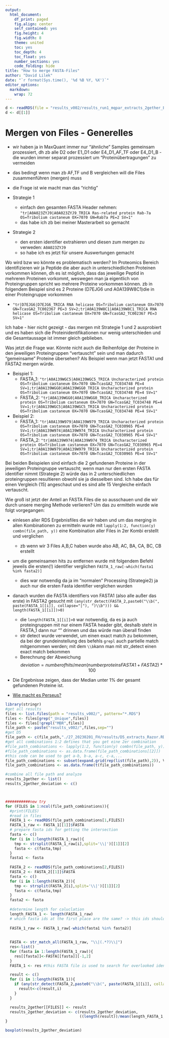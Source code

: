 ```yaml
---
output:
  html_document:
    df_print: paged
    fig.align: center
    self_contained: yes 
    fig.height: 4
    fig.width: 8
    theme: united
    toc: yes
    toc_depth: 4
    toc_float: yes
    number_sections: yes
    code_folding: hide
title: "How to merge FASTA-Files"
author: "David Lilek"
date: "`r format(Sys.time(), '%d %B %Y, %X')`"
editor_options: 
  markdown: 
    wrap: 72
---
```


```r
d <- readRDS(file = "results_v002/results_run1_mqpar_extracts_2gether_E4_D1_a-j_LFQ_combined_txt_proteinGroups.txt_Unique.RDS")
d <- d[[1]]
```


# Mergen von Files - Generelles

* wir haben ja in MaxQuant immer nur "ähnliche" Samples gemeinsam prozessiert, dh zb alle D2 oder E1_D1 oder E4_D1_AF_TF oder E4_D1_B - die wurden immer separat prozessiert um "Proteinübertragungen" zu vermeiden
* das bedingt wenn man zb AF,TF und B vergleichen will die Files zusammenführen (mergen) muss
* die Frage ist wie macht man das "richtig"

* Strategie 1
  + einfach den gesamten FASTA Header nehmen: `"tr|A0A023ZYJ9|A0A023ZYJ9_TRICA Ras-related protein Rab-7a OS=Tribolium castaneum OX=7070 GN=Rab7a PE=2 SV=1"`
  + das habe ich zb bei meiner Masterarbeit so gemacht
* Strategie 2
  + den ersten identifier extrahieren und diesen zum mergen zu verweden: `A0A023ZYJ9`
  + so habe ich es jetzt für unsere Auswertungen gemacht

Wo wird bzw wo könnte es problematisch werden? Im Proteomics Bereich identifizieren wir ja Peptide die aber auch in unterschiedlichen Proteinen vorkommen können, dh es ist möglich, dass das jeweilige Peptid in mehreren Proteinen vorkommt, weswegen man ja eigentlich von Proteingruppen spricht wo mehrere Proteine vorkommen können. zb in folgendem Beispiel sind es 2 Proteine (D7EJG6 und A0A139W8C1)die in einer Proteingruppe vorkommen

* `"tr|D7EJG6|D7EJG6_TRICA RNA helicase OS=Tribolium castaneum OX=7070 GN=TcasGA2_TC002367 PE=3 SV=2;tr|A0A139W8C1|A0A139W8C1_TRICA RNA helicase OS=Tribolium castaneum OX=7070 GN=TcasGA2_TC002367 PE=3 SV=1"`

Ich habe - hier nicht gezeigt - das mergen mit Strategie 1 und 2 ausprobiert und es haben sich die Proteinidentifikationen nur wenig unterschieden und die Gesamtaussage ist immer gleich geblieben.

Was jetzt die Frage war. Könnte nicht auch die Reihenfolge der Proteine in den jeweiligen Proteingruppen "vertauscht" sein und man dadurch "gemeinsame" Proteine übersehen?
Als Beispiel wenn man jetzt FASTA1 und FASTA2 mergen würde.

* Beispiel 1:
  + FASTA_1: `"tr|A0A139WGC5|A0A139WGC5_TRICA Uncharacterized protein OS=Tribolium castaneum OX=7070 GN=TcasGA2_TC034748 PE=4 SV=1;tr|A0A139WGG0|A0A139WGG0_TRICA Uncharacterized protein OS=Tribolium castaneum OX=7070 GN=TcasGA2_TC034748 PE=4 SV=1"`
  + FASTA_2: `"tr|A0A139WGG0|A0A139WGG0_TRICA Uncharacterized protein OS=Tribolium castaneum OX=7070 GN=TcasGA2_TC034748 PE=4 SV=1;tr|A0A139WGC5|A0A139WGC5_TRICA Uncharacterized protein OS=Tribolium castaneum OX=7070 GN=TcasGA2_TC034748 PE=4 SV=1"`
* Beispiel 2:
  + FASTA_1: `"tr|A0A139W979|A0A139W979_TRICA Uncharacterized protein OS=Tribolium castaneum OX=7070 GN=TcasGA2_TC030965 PE=4 SV=1;tr|A0A139W974|A0A139W974_TRICA Uncharacterized protein OS=Tribolium castaneum OX=7070 GN=TcasGA2_TC030965 PE=4 SV=1"` 
  + FASTA_2: `"tr|A0A139W974|A0A139W974_TRICA Uncharacterized protein OS=Tribolium castaneum OX=7070 GN=TcasGA2_TC030965 PE=4 SV=1;tr|A0A139W979|A0A139W979_TRICA Uncharacterized protein OS=Tribolium castaneum OX=7070 GN=TcasGA2_TC030965 PE=4 SV=1"`

Bei beiden Beispielen sind einfach die 2 gefundenen Proteine in der jeweiligen Proteingruppe vertauscht; wenn man nur den ersten FASTA identifier nimmt (Strategie 2) würde das in 2 unterschiedlichen proteingruppen resultieren obwohl sie ja diesselben sind. Ich habe das für einen Vergleich (15) angeschaut und es sind alle 15 Vergleiche einfach vertauscht.

Wie groß ist jetzt der Anteil an FASTA Files die so ausschauen und die wir durch unsere merging Methode verlieren? Um das zu ermitteln wurde wie folgt vorgegangen:

* einlesen aller RDS Ergebnisfiles die wir haben und um das merging in allen Kombinationen zu ermitteln wurde mit `lapply(1:2, function(y) combn(file_path, y))` eine Kombination aller Files in 2er Kombi erstellt und verglichen
  + zb wenn wir 3 Files A,B,C haben wurde also AB, AC, BA, CA, BC, CB erstellt
* um die gemeinsamen hits zu entfernen wurde mit folgendem Befehl jeweils die ersten(!) identifier verglichen `FASTA_1_raw[-which(fasta1 %in% fasta2)]`
  + dies war notwendig da ja im "normalen" Processing (Strategie2) ja auch nur die ersten Fasta identifier verglichen wurden
* danach wurden die FASTA identifiers von FASTA1 (also alle außer das erste) in FASTA2 gesucht mit `(any(str_detect(FASTA_2,paste0("\\b(", paste(FASTA_1[[i]], collapse="|"), ")\\b"))) && length(FASTA_1[[i]])>0)` 
  + die `length(FASTA_1[[i]]>0` war notwendig, da es ja auch proteingruppen mit nur einem FASTA header gibt, deshalb steht in FASTA_1 dann nur "" drinnen und das würde man überall finden
  + str detect wurde verwendet, um einen exact match zu bekommen, da bei der grundeinstellung des befehls `grepl` auch partielle match mitgenommen werden; mit dem `\\b`kann man mit str_detect einen exact match bekommen
  + Berechnung der Abweichung $$deviation=number of hits/ mean(number proteins FASTA1 + FASTA2)*100$$

* Die Ergebnisse zeigen, dass der Median unter 1% der gesamt gefundenen Proteine ist.
  

* [Wie macht es Perseus?](http://www.coxdocs.org/doku.php?id=perseus:user:activities:matrixprocessing:basic:combinebyidentifiersprocessing)


```r
library(stringr)
#get all results
files <- list.files(path = "results_v002/", pattern="*.RDS")
files <- files[grep("_Unique",files)]
files <- files[!grepl("MBR",files)]
file_path <- paste("results_v002/",files,sep="")
#get D5
file_path <- c(file_path,"./27_20230201_FH/results/D5_extracts_Razor.RDS")
#get all combinations 1:2 defines that you get eine 2er combination
#file_path_combinations <- lapply(1:2, function(y) combn(file_path, y))
#file_path_combinations <- as.data.frame(file_path_combinations[[2]])
#this code can be used to get a-b, b-a, a-c, c-a,...
file_path_combinations <- subset(expand.grid(rep(list(file_path),2)), Var1 != Var2)
file_path_combinations <- as.data.frame(t(file_path_combinations))

#combine all file path and analyze 
results_2gether <- list()
results_2gether_deviation <- c()



###########new try
for (FILES in 1:ncol(file_path_combinations)){
  #print(FILES)
  #read in files
  FASTA_1 <- readRDS(file_path_combinations[1,FILES])
  FASTA_1_raw <- FASTA_1[[1]]$FASTA
  # prepare fasta ids for getting the intersection
  fasta <- c()
  for (i in 1:length(FASTA_1_raw)){
    tmp <- strsplit(FASTA_1_raw[i],split='\\|')[[1]][2]
    fasta <- c(fasta,tmp)
  }
  fasta1 <- fasta
  
  FASTA_2 <- readRDS(file_path_combinations[2,FILES])
  FASTA_2 <- FASTA_2[[1]]$FASTA
  fasta <- c()
  for (i in 1:length(FASTA_2)){
    tmp <- strsplit(FASTA_2[i],split='\\|')[[1]][2]
    fasta <- c(fasta,tmp)
  }
  fasta2 <- fasta
  
  #determine length for caluclation
  length_FASTA_1 <- length(FASTA_1_raw)
  # which fasta ids at the first place are the same? -> this ids should be removed in the comparison
  
  FASTA_1_raw <- FASTA_1_raw[-which(fasta1 %in% fasta2)]
  
  
  FASTA <- str_match_all(FASTA_1_raw, "\\|(.*?)\\|")
  res<-list()
  for (fasta in 1:length(FASTA_1_raw)){
    res[[fasta]]<-FASTA[[fasta]][-1,2]
  }
  FASTA_1 <- res #this FASTA file is used to search for overlooked identifications

  result <- c()
  for (i in 1:length(FASTA_1)){
    if (any(str_detect(FASTA_2,paste0("\\b(", paste(FASTA_1[[i]], collapse="|"), ")\\b"))) && length(FASTA_1[[i]])>0){
      result<-c(result,i)
    }
  }

  results_2gether[[FILES]] <- result
  results_2gether_deviation <- c(results_2gether_deviation,
                                 ((length(result))/mean(length_FASTA_1,length(FASTA_2))*100))
}

boxplot(results_2gether_deviation)


```

